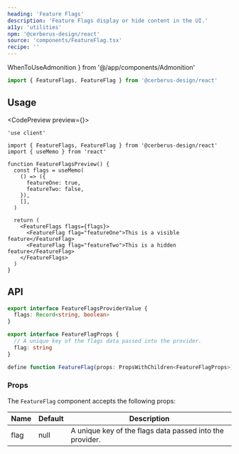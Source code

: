 ```yaml
---
heading: 'Feature Flags'
description: 'Feature Flags display or hide content in the UI.'
a11y: 'utilities'
npm: '@cerberus-design/react'
source: 'components/FeatureFlag.tsx'
recipe: ''
---
```


  WhenToUseAdmonition
} from '@/app/components/Admonition'

```ts
import { FeatureFlags, FeatureFlag } from '@cerberus-design/react'
```

<WhenToUseAdmonition description="When you need render a component based on if it should be enabled or not." />

## Usage

<CodePreview preview={<FeatureFlagPreview />}>
```tsx title="nav.tsx" {16-19}
'use client'

import { FeatureFlags, FeatureFlag } from '@cerberus-design/react'
import { useMemo } from 'react'

function FeatureFlagsPreview() {
  const flags = useMemo(
    () => ({
      featureOne: true,
      featureTwo: false,
    }),
    [],
  )

  return (
    <FeatureFlags flags={flags}>
      <FeatureFlag flag="featureOne">This is a visible feature</FeatureFlag>
      <FeatureFlag flag="featureTwo">This is a hidden feature</FeatureFlag>
    </FeatureFlags>
  )
}
```
</CodePreview>

## API

```ts showLineNumbers=false
export interface FeatureFlagsProviderValue {
  flags: Record<string, boolean>
}

export interface FeatureFlagProps {
  // A unique key of the flags data passed into the provider.
  flag: string
}

define function FeatureFlag(props: PropsWithChildren<FeatureFlagProps>): JSX.Element
```

### Props

The `FeatureFlag` component accepts the following props:

| Name     | Default | Description                                                   |
| -------- | ------- | ------------------------------------------------------------- |
| flag | null    | A unique key of the flags data passed into the provider.            |
